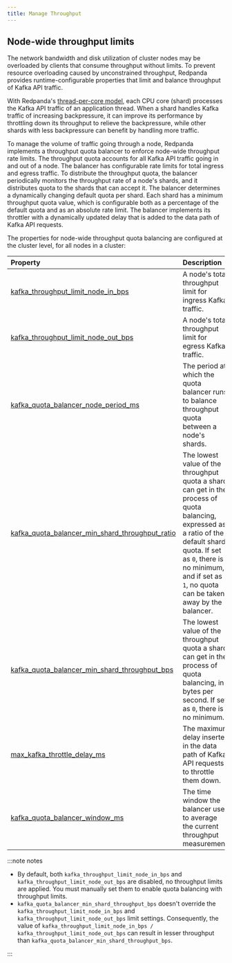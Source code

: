 ```yaml
---
title: Manage Throughput
---
```


<head>
  <meta name="title" content="Manage Throughput | Redpanda Docs" />
  <meta name="description" content="Manage the throughput of Redpanda cluster nodes with configurable properties." />
</head>


<ManageThroughputIntro />

## Node-wide throughput limits

The network bandwidth and disk utilization of cluster nodes may be overloaded by clients that consume throughput without limits. To prevent resource overloading caused by unconstrained throughput, Redpanda provides runtime-configurable properties that limit and balance throughput of Kafka API traffic.

With Redpanda's [thread-per-core model](../../../get-started/architecture#thread-per-core-model), each CPU core (shard) processes the Kafka API traffic of an application thread. When a shard handles Kafka traffic of increasing backpressure, it can improve its performance by throttling down its throughput to relieve the backpressure, while other shards with less backpressure can benefit by handling more traffic.

To manage the volume of traffic going through a node, Redpanda implements a throughput quota balancer to enforce node-wide throughput rate limits. The throughput quota accounts for all Kafka API traffic going in and out of a node. The balancer has configurable rate limits for total ingress and egress traffic. To distribute the throughput quota, the balancer periodically monitors the throughput rate of a node's shards, and it distributes quota to the shards that can accept it. The balancer determines a dynamically changing default quota per shard. Each shard has a minimum throughput quota value, which is configurable both as a percentage of the default quota and as an absolute rate limit. The balancer implements its throttler with a dynamically updated delay that is added to the data path of Kafka API requests. 

The properties for node-wide throughput quota balancing are configured at the cluster level, for all nodes in a cluster:

| Property                                                                                                                                 | Description                                                                                                                                                                                                                                     |
| :--------------------------------------------------------------------------------------------------------------------------------------- | :---------------------------------------------------------------------------------------------------------------------------------------------------------------------------------------------------------------------------------------------- |
| [kafka_throughput_limit_node_in_bps](../../../reference/cluster-properties#kafka_throughput_limit_node_in_bps)                           | A node's total throughput limit for ingress Kafka traffic.                                                                                                                                                                                      |
| [kafka_throughput_limit_node_out_bps](../../../reference/cluster-properties#kafka_throughput_limit_node_out_bps)                         | A node's total throughput limit for egress Kafka traffic.                                                                                                                                                                                       |
| [kafka_quota_balancer_node_period_ms](../../../reference/cluster-properties#kafka_quota_balancer_node_period_ms)                         | The period at which the quota balancer runs to balance throughput quota between a node's shards.                                                                                                                                                |
| [kafka_quota_balancer_min_shard_throughput_ratio](../../../reference/cluster-properties#kafka_quota_balancer_min_shard_throughput_ratio) | The lowest value of the throughput quota a shard can get in the process of quota balancing, expressed as a ratio of the default shard quota. If set as `0`, there is no minimum, and if set as `1`, no quota can be taken away by the balancer. |
| [kafka_quota_balancer_min_shard_throughput_bps](../../../reference/cluster-properties#kafka_quota_balancer_min_shard_throughput_bps)     | The lowest value of the throughput quota a shard can get in the process of quota balancing, in bytes per second. If set as `0`, there is no minimum.                                                                                            |
| [max_kafka_throttle_delay_ms](../../../reference/tunable-properties#max_kafka_throttle_delay_ms)                                         | The maximum delay inserted in the data path of Kafka API requests to throttle them down.                                                                                                                                                        |
| [kafka_quota_balancer_window_ms](../../../reference/cluster-properties#kafka_quota_balancer_window_ms)                                   | The time window the balancer uses to average the current throughput measurement.                                                                                                                                                                |

:::note notes

- By default, both `kafka_throughput_limit_node_in_bps` and `kafka_throughput_limit_node_out_bps` are disabled, no throughput limits are applied. You must manually set them to enable quota balancing with throughput limits.
- `kafka_quota_balancer_min_shard_throughput_bps` doesn't override the `kafka_throughput_limit_node_in_bps` and `kafka_throughput_limit_node_out_bps` limit settings. Consequently, the value of
  `kafka_throughput_limit_node_in_bps / kafka_throughput_limit_node_out_bps` can result in lesser throughput than `kafka_quota_balancer_min_shard_throughput_bps`.

:::
